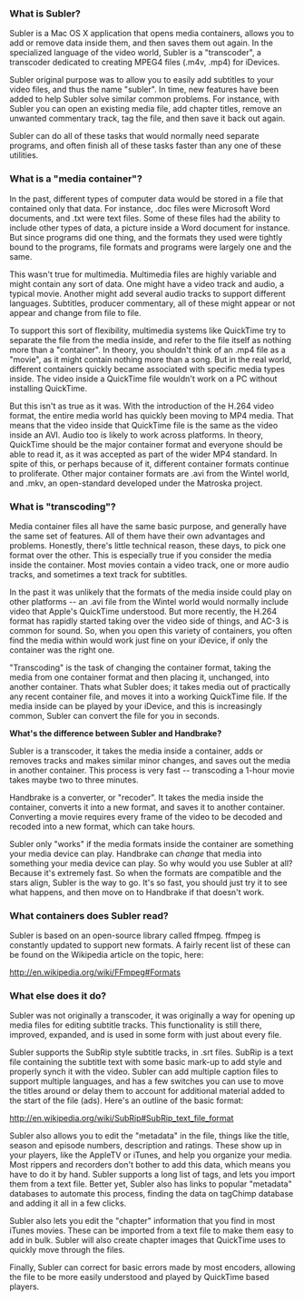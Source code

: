 ===What is Subler?===

Subler is a Mac OS X application that opens media containers, allows you to add or remove data inside them, and then saves them out again. In the specialized language of the video world, Subler is a "transcoder", a transcoder dedicated to creating MPEG4 files (.m4v, .mp4) for iDevices.

Subler original purpose was to allow you to easily add subtitles to your video files, and thus the name "subler". In time, new features have been added to help Subler solve similar common problems. For instance, with Subler you can open an existing media file, add chapter titles, remove an unwanted commentary track, tag the file, and then save it back out again.

Subler can do all of these tasks that would normally need separate programs, and often finish all of these tasks faster than any one of these utilities.

===What is a "media container"?===

In the past, different types of computer data would be stored in a file that contained only that data. For instance, .doc files were Microsoft Word documents, and .txt were text files. Some of these files had the ability to include other types of data, a picture inside a Word document for instance. But since programs did one thing, and the formats they used were tightly bound to the programs, file formats and programs were largely one and the same.

This wasn't true for multimedia. Multimedia files are highly variable and might contain any sort of data. One might have a video track and audio, a typical movie. Another might add several audio tracks to support different languages. Subtitles, producer commentary, all of these might appear or not appear and change from file to file.

To support this sort of flexibility, multimedia systems like QuickTime try to separate the file from the media inside, and refer to the file itself as nothing more than a "container". In theory, you shouldn't think of an .mp4 file as a "movie", as it might contain nothing more than a song. But in the real world, different containers quickly became associated with specific media types inside. The video inside a QuickTime file wouldn't work on a PC without installing QuickTime.

But this isn't as true as it was. With the introduction of the H.264 video format, the entire media world has quickly been moving to MP4 media. That means that the video inside that QuickTime file is the same as the video inside an AVI. Audio too is likely to work across platforms. In theory, QuickTime should be the major container format and everyone should be able to read it, as it was accepted as part of the wider MP4 standard. In spite of this, or perhaps because of it, different container formats continue to proliferate. Other major container formats are .avi from the Wintel world, and .mkv, an open-standard developed under the Matroska project.

===What is "transcoding"?===

Media container files all have the same basic purpose, and generally have the same set of features. All of them have their own advantages and problems. Honestly, there's little technical reason, these days, to pick one format over the other. This is especially true if you consider the media inside the container. Most movies contain a video track, one or more audio tracks, and sometimes a text track for subtitles.

In the past it was unlikely that the formats of the media inside could play on other platforms -- an .avi file from the Wintel world would normally include video that Apple's QuickTime understood. But more recently, the H.264 format has rapidly started taking over the video side of things, and AC-3 is common for sound. So, when you open this variety of containers, you often find the media within would work just fine on your iDevice, if only the container was the right one.

"Transcoding" is the task of changing the container format, taking the media from one container format and then placing it, unchanged, into another container. Thats what Subler does; it takes media out of practically any recent container file, and moves it into a working QuickTime file. If the media inside can be played by your iDevice, and this is increasingly common, Subler can convert the file for you in seconds.

'''What's the difference between Subler and Handbrake?'''

Subler is a transcoder, it takes the media inside a container, adds or removes tracks and makes similar minor changes, and saves out the media in another container. This process is very fast -- transcoding a 1-hour movie takes maybe two to three minutes.

Handbrake is a converter, or "recoder". It takes the media inside the container, converts it into a new format, and saves it to another container. Converting a movie requires every frame of the video to be decoded and recoded into a new format, which can take hours.

Subler only "works" if the media formats inside the container are something your media device can play. Handbrake can ''change'' that media into something your media device can play. So why would you use Subler at all? Because it's extremely fast. So when the formats are compatible and the stars align, Subler is the way to go. It's so fast, you should just try it to see what happens, and then move on to Handbrake if that doesn't work.

===What containers does Subler read?===

Subler is based on an open-source library called ffmpeg. ffmpeg is constantly updated to support new formats. A fairly recent list of these can be found on the Wikipedia article on the topic, here:

http://en.wikipedia.org/wiki/FFmpeg#Formats

===What else does it do?===

Subler was not originally a transcoder, it was originally a way for opening up media files for editing subtitle tracks. This functionality is still there, improved, expanded, and is used in some form with just about every file.

Subler supports the SubRip style subtitle tracks, in .srt files. SubRip is a text file containing the subtitle text with some basic mark-up to add style and properly synch it with the video. Subler can add multiple caption files to support multiple languages, and has a few switches you can use to move the titles around or delay them to account for additional material added to the start of the file (ads). Here's an outline of the basic format:

http://en.wikipedia.org/wiki/SubRip#SubRip_text_file_format

Subler also allows you to edit the "metadata" in the file, things like the title, season and episode numbers, description and ratings. These show up in your players, like the AppleTV or iTunes, and help you organize your media. Most rippers and recorders don't bother to add this data, which means you have to do it by hand. Subler supports a long list of tags, and lets you import them from a text file. Better yet, Subler also has links to popular "metadata" databases to automate this process, finding the data on tagChimp database and adding it all in a few clicks.

Subler also lets you edit the "chapter" information that you find in most iTunes movies. These can be imported from a text file to make them easy to add in bulk. Subler will also create chapter images that QuickTime uses to quickly move through the files.

Finally, Subler can correct for basic errors made by most encoders, allowing the file to be more easily understood and played by QuickTime based players.